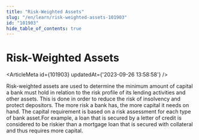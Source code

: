 ```yaml
---
title: "Risk-Weighted Assets"
slug: "/en/learn/risk-weighted-assets-101903"
id: "101903"
hide_table_of_contents: true
---
```



# Risk-Weighted Assets

<ArticleMeta id={101903} updatedAt={'2023-09-26 13:58:58'} />
<div className='border-solid border-b border-t-0 my-4 border-[var(--ifm-color-gray-300)]' />

Risk-weighted assets are used to determine the minimum amount of capital a bank must hold in relation to the risk profile of its lending activities and other assets. This is done in order to reduce the risk of insolvency and protect depositors. The more risk a bank has, the more capital it needs on hand. The capital requirement is based on a risk assessment for each type of bank asset.For example, a loan that is secured by a letter of credit is considered to be riskier than a mortgage loan that is secured with collateral and thus requires more capital.

